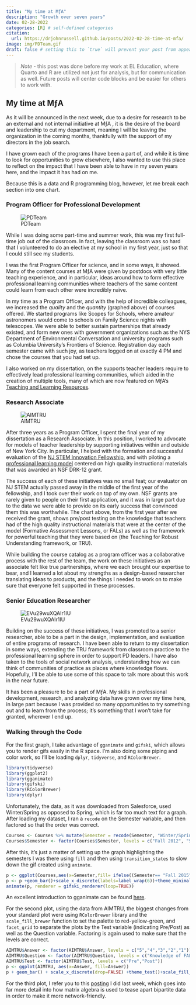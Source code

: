 ```yaml
---
title: "My time at MƒA"
description: "Growth over seven years"
date: 02-28-2022
categories: [R] # self-defined categories
citation: 
  url: https://drjohnrussell.github.io/posts/2022-02-28-time-at-mfa/ 
image: img/PDTeam.gif
draft: false # setting this to `true` will prevent your post from appearing on your listing page until you're ready!
---
```


> *Note* - this post was done before my work at EL Education, where Quarto and R are utilized not just for analysis, but for communication as well. Future posts will center code blocks and be easier for others to work with.

## My time at MƒA

As it will be announced in the next week, due to a desire for research to be an external and not internal initiative at MƒA , it is the desire of the board and leadership to cut my department, meaning I will be leaving the organization in the coming months, thankfully with the support of my directors in the job search.

I have grown each of the programs I have been a part of, and while it is time to look for opportunities to grow elsewhere, I also wanted to use this place to reflect on the impact that I have been able to have in my seven years here, and the impact it has had on me.

Because this is a data and R programming blog, however, let me break each section into one chart.

### Program Officer for Professional Development

![PDTeam](img/PDTeam.gif)

While I was doing some part-time and summer work, this was my first full-time job out of the classroom. In fact, leaving the classroom was so hard that I volunteered to do an elective at my school in my first year, just so that I could still see my students.

I was the first Program Officer for science, and in some ways, it showed. Many of the content courses at MƒA were given by postdocs with very little teaching experience, and in particular, ideas around how to form effective professional learning communities where teachers of the same content could learn from each other were incredibly naïve.

In my time as a Program Officer, and with the help of incredible colleagues, we increased the *quality* and the *quantity* (graphed above) of courses offered. We started programs like Scopes for Schools, where amateur astronomers would come to schools on Family Science nights with telescopes. We were able to better sustain partnerships that already existed, and form new ones with government organizations such as the NYS Department of Environmental Conversation and university programs such as Columbia University's Frontiers of Science. Registration day each semester came with such joy, as teachers logged on at exactly 4 PM and chose the courses that you had set up.

I also worked on my dissertation, on the supports teacher leaders require to effectively lead professional learning communities, which aided in the creation of multiple tools, many of which are now featured on MƒA's [Teaching and Learning Resources](https://www.mathforamerica.org/teacher-learning).

### Research Associate

![AIMTRU](img/AIMTRU.jpeg)

After three years as a Program Officer, I spent the final year of my dissertation as a Research Associate. In this position, I worked to advocate for models of teacher leadership by supporting initiatives within and outside of New York City. In particular, I helped with the formation and successful evaluation of the [NJ STEM Innovation Fellowship](https://www.innovatestemnj.org/), and with piloting a [professional learning model](https://tle.soe.umich.edu/MFA) centered on high quality instructional materials that was awarded an NSF DRK-12 grant.

The success of each of these initiatives was no small feat; our evaluator on NJ STEM actually passed away in the middle of the first year of the fellowship, and I took over their work on top of my own. NSF grants are rarely given to people on their first application, and it was in large part due to the data we were able to provide on its early success that convinced them this was worthwhile. The chart above, from the first year after we received the grant, shows pre/post testing on the knowledge that teachers had of the high quality instructional materials that were at the center of the model (Formative Assessment Lessons, or FALs) as well as the framework for powerful teaching that they were based on (the Teaching for Robust Understanding framework, or TRU).

While building the course catalog as a program officer was a collaborative process with the rest of the team, the work on these initiatives as an associate felt like true partnerships, where we each brought our expertise to bear, and I learned a lot about my strengths as a design-based researcher translating ideas to products, and the things I needed to work on to make sure that everyone felt supported in these processes.

### Senior Education Researcher

![EVu29wuXQAIr1IU](img/EVu29wuXQAIr1IU.jpeg)

Building on the success of these initiatives, I was promoted to a senior researcher, able to be a part in the design, implementation, and evaluation of entire programs of research. I have been able to return to my dissertation in some ways, extending the TRU framework from classroom practice to the professional learning sphere in order to support PD leaders. I have also taken to the tools of social network analysis, understanding how we can think of communities of practice as places where knowledge flows. Hopefully, I'll be able to use some of this space to talk more about this work in the near future.

It has been a pleasure to be a part of MƒA. My skills in professional development, research, and analyzing data have grown over my time here, in large part because I was provided so many opportunities to try something out and to learn from the process; it's something that I won't take for granted, wherever I end up.

### Walking through the Code

For the first graph, I take advantage of `gganimate` and `gifski`, which allows you to render gifs easily in the R space.  I'm also doing some piping and color work, so I'll be loading `dplyr`, `tidyverse`, and `RColorBrewer`.

```R
library(tidyverse)
library(ggplot2)
library(gganimate)
library(gifski)
library(RColorBrewer)
library(dplyr)
```

Unfortunately, the data, as it was downloaded from Salesforce, used Winter/Spring as opposed to Spring, which is far too much text for a graph. After loading my dataset, I ran a `recode` on the Semester variable, and then factored so that the order was correct.

```R
Courses <- Courses %>% mutate(Semester = recode(Semester, "Winter/Spring 2013" = "Spring 2013", "Winter/Spring 2014" = "Spring 2014", "Winter/Spring 2015" = "Spring 2015", "Winter/Spring 2016" = "Spring 2016", "Winter/Spring 2017" = "Spring 2017", "Winter/Spring 2018" = "Spring 2018", "Winter/Spring 2019" = "Spring 2019"))
Courses$Semester <- factor(Courses$Semester, levels = c("Fall 2012", "Spring 2013", "Fall 2013", "Spring 2014", "Fall 2014", "Spring 2015", "Fall 2015", "Spring 2016", "Fall 2016", "Spring 2017", "Fall 2017", "Spring 2018", "Fall 2018", "Spring 2019", "Fall 2019"))
```

After this, it's just a matter of setting up the graph highlighting the semesters I was there using `fill` and then using `transition_states` to slow down the gif created using `animate`.

```R
p <- ggplot(Courses,aes(x=Semester,fill= ifelse((Semester== "Fall 2015" | Semester== "Spring 2016" | Semester== "Fall 2016" | Semester== "Spring 2017" | Semester== "Fall 2017" | Semester== "Spring 2018"), "Highlighted", "Normal")))
p <- p +geom_bar()+scale_x_discrete(labels=label_wrap(6))+theme_minimal()+theme(legend.position="none", plot.title=element_text(size=16, hjust=.5), axis.title.x=element_blank(), axis.title.y=element_blank())+labs(title="My time as a Program Officer at MƒA", subtitle="Courses for Credit in the Catalog")+transition_states(Semester, wrap=FALSE, transition_length=2)+shadow_mark()
animate(p, renderer = gifski_renderer(loop=TRUE))
```

An excellent introduction to gganimate can be found [here](https://www.datanovia.com/en/blog/gganimate-how-to-create-plots-with-beautiful-animation-in-r/).

For the second plot, using the data from AIMTRU, the biggest changes from your standard plot were using `RColorBrewer` library and the `scale_fill_brewer` function to set the palette to red-yellow-green, and `facet_grid` to separate the plots by the Test variable (indicating Pre/Post) as well as the Question variable. Factoring is again used to make sure that the levels are correct.

```R
AIMTRU$Answer <- factor(AIMTRU$Answer, levels = c("5","4","3","2","1"))
AIMTRU$Question <- factor(AIMTRU$Question, levels = c("Knowledge of FAL","Knowledge of TRU"))
AIMTRU$Test <- factor(AIMTRU$Test, levels = c("Pre","Post"))
p <- ggplot(AIMTRU, aes(x=Answer, fill=Answer))
p + geom_bar() + scale_x_discrete(drop=FALSE) +theme_test()+scale_fill_brewer(palette = "RdYlGn")+theme(legend.position="none", axis.title.x=element_blank(), axis.title.y=element_blank())+facet_grid(Question ~ Test)+labs(title="Pre/post testing from first year evaluation of AIM-TRU initiative")
```

For the third plot, I refer you to this [posting](https://www.thejohnrussell.com/2022-02-17-bipartite-case-i/) I did last week, which goes into far more detail into how matrix algebra is used to tease apart bipartite data in order to make it more network-friendly.
